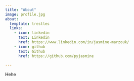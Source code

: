 ```yaml
---
title: "About"
image: profile.jpg
about:
  template: trestles
  links:
    - icon: linkedin
      text: Linkedin
      href: https://www.linkedin.com/in/jasmine-marzouk/
    - icon: github
      text: Github
      href: https://github.com/pyjasmine

---
```


Hehe
